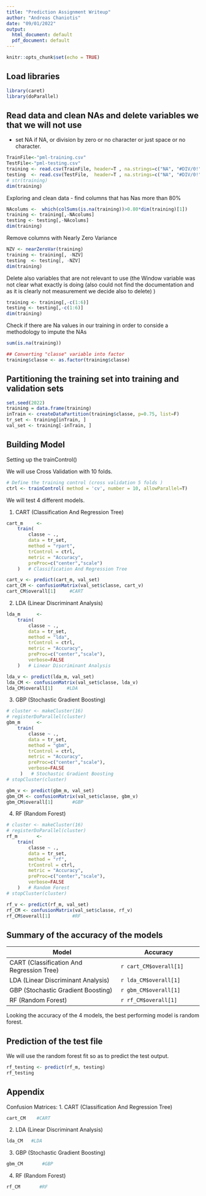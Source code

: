 ```yaml
---
title: "Prediction Assignment Writeup"
author: "Andreas Chaniotis"
date: "09/01/2022"
output:
  html_document: default
  pdf_document: default
---
```


```r
knitr::opts_chunk$set(echo = TRUE)
```

## Load libraries

```r
library(caret)
library(doParallel)
```

## Read data and clean NAs and delete variables we that we will not use

-   set NA if NA, or division by zero or no character or just space or no character.

```r
TrainFile<-"pml-training.csv" 
TestFile<-"pml-testing.csv"  
training <- read.csv(TrainFile, header=T , na.strings=c("NA", "#DIV/0!",""," "))
testing  <- read.csv(TestFile,  header=T , na.strings=c("NA", "#DIV/0!",""," "))
# str(training)
dim(training)
```

Exploring and clean data - find columns that has Nas more than 80%

```r
NAcolums <-  which(colSums(is.na(training))>0.80*dim(training)[1]) 
training <- training[,-NAcolums]
testing <- testing[,-NAcolums]
dim(training)
```

Remove columns with Nearly Zero Variance

```r
NZV <- nearZeroVar(training)
training <- training[, -NZV]
testing  <- testing[, -NZV]
dim(training)
```

Delete also variables that are not relevant to use (the Window variable was not clear what exactly is doing (also could not find the documentation and as it is clearly not measurement we decide also to delete) )

```r
training <- training[,-c(1:6)]
testing <- testing[,-c(1:6)]
dim(training)
```

Check if there are Na values in our training in order to conside a methodology to impute the NAs

```r
sum(is.na(training))
```

```r
## Converting "classe" variable into factor
training$classe <- as.factor(training$classe)
```

## Partitioning the training set into training and validation sets

```r
set.seed(2022)
training = data.frame(training)
inTrain <- createDataPartition(training$classe, p=0.75, list=F)
tr_set <- training[inTrain, ]
val_set <- training[-inTrain, ]
```

## Building Model

Setting up the trainControl()

We will use Cross Validation with 10 folds.

```r
# Define the training control (cross validation 5 folds )
ctrl <- trainControl( method = 'cv', number = 10, allowParallel=T) 
```

We will test 4 different models.

1.  CART (Classification And Regression Tree)

```r
cart_m     <-
    train(
        classe ~ .,
        data = tr_set,
        method = "rpart",
        trControl = ctrl,
        metric = "Accuracy",
        preProc=c("center","scale")
    )   # Classification And Regression Tree

```

```r
cart_v <- predict(cart_m, val_set)
cart_CM <- confusionMatrix(val_set$classe, cart_v)
cart_CM$overall[1]     #CART
```


2.  LDA (Linear Discriminant Analysis)

```r

lda_m      <-
    train(
        classe ~ .,
        data = tr_set,
        method = "lda",
        trControl = ctrl,
        metric = "Accuracy",
        preProc=c("center","scale"),
        verbose=FALSE
    )   # Linear Discriminant Analysis

```

```r
lda_v <- predict(lda_m, val_set)
lda_CM <- confusionMatrix(val_set$classe, lda_v)
lda_CM$overall[1]     #LDA
```


3.  GBP (Stochastic Gradient Boosting)

```r
# cluster <- makeCluster(16)
# registerDoParallel(cluster)
gbm_m      <-
    train(
        classe ~ .,
        data = tr_set,
        method = "gbm",
        trControl = ctrl,
        metric = "Accuracy",
        preProc=c("center","scale"),
        verbose=FALSE
     )   # Stochastic Gradient Boosting
# stopCluster(cluster)
```

```r
gbm_v <- predict(gbm_m, val_set)
gbm_CM <- confusionMatrix(val_set$classe, gbm_v)
gbm_CM$overall[1]       #GBP
```


4.  RF (Random Forest)

```r
# cluster <- makeCluster(16)
# registerDoParallel(cluster)
rf_m       <-
    train(
        classe ~ .,
        data = tr_set,
        method = "rf",
        trControl = ctrl,
        metric = "Accuracy",
        preProc=c("center","scale"),
        verbose=FALSE
    )   # Random Forest
# stopCluster(cluster)
```

```r
rf_v <- predict(rf_m, val_set)
rf_CM <- confusionMatrix(val_set$classe, rf_v)
rf_CM$overall[1]        #RF
```


## Summary of the accuracy of the models


| Model                                     | Accuracy                       |
|-------------------------------------------|--------------------------------|
| CART (Classification And Regression Tree) |  `r cart_CM$overall[1]`        |
| LDA (Linear Discriminant Analysis)        |  `r lda_CM$overall[1]`         |
| GBP (Stochastic Gradient Boosting)        |  `r gbm_CM$overall[1]`         |
| RF (Random Forest)                        |  `r rf_CM$overall[1]`          |

Looking the accuracy of the 4 models, the best performing model is random forest.

## Prediction of the test file
We will use the random forest fit so as to predict the test output.
```r
rf_testing <- predict(rf_m, testing)
rf_testing 
```

## Appendix

Confusion Matrices:
1.  CART (Classification And Regression Tree)

```r
cart_CM    #CART
```


2.  LDA (Linear Discriminant Analysis)

```r
lda_CM   #LDA
```


3.  GBP (Stochastic Gradient Boosting)

```r
gbm_CM       #GBP
```


4.  RF (Random Forest)

```r
rf_CM       #RF
```
